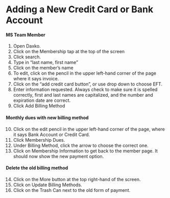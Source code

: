 # Adding a New Credit Card or Bank Account

#### MS Team Member

1. Open Daxko.
2. Click on the Membership tap at the top of the screen
3. Click search.
4. Type in “last name, first name”
5. Click on the member’s name
6. To edit, click on the pencil in the upper left-hand corner of the page where it says invoice.
7. Click on the “add credit card button”, or use drop down to choose EFT.
8. Enter information requested. Always check to make sure it is spelled correctly, first and last names are capitalized, and the number and expiration date are correct. 
9. Click Add Billing Method 

#### Monthly dues with new billing method 

10. Click on the edit pencil in the upper left-hand corner of the page, where it says Bank Account or Credit Card. 
11. Click Membership Dues.
12. Under Billing Method, click the arrow to choose the correct one. 
13. Click on Membership Information to get back to the member page. It should now show the new payment option.

#### Delete the old billing method

14. Click on the More button at the top right-hand of the screen.
15. Click on Update Billing Methods. 
16. Click on the Trash Can next to the old form of payment. 

